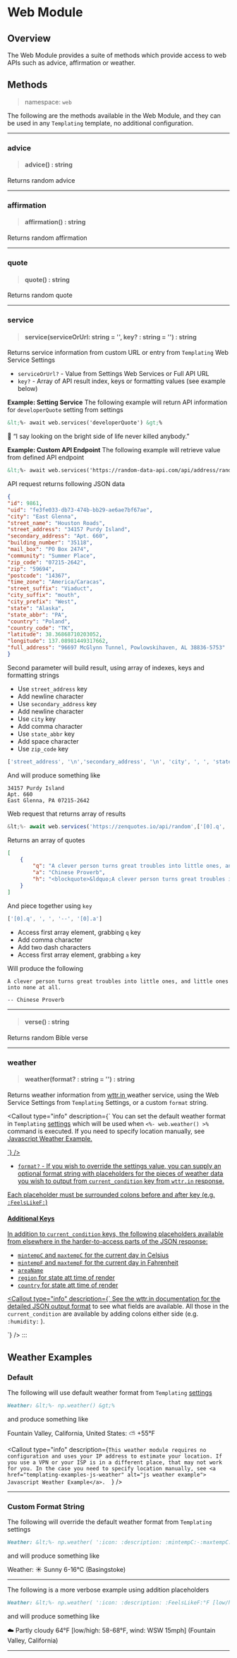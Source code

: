

# Web Module

## Overview
The Web Module provides a suite of methods which provide access to web APIs such as advice, affirmation or weather.

## Methods
> namespace: `web`

The following are the methods available in the Web Module, and they can be used in any `Templating` template, no additional configuration.

*****

### advice
> #### advice() : string
Returns random advice

*****

### affirmation
> #### affirmation() : string
Returns random affirmation

*****

### quote
> #### quote() : string
Returns random quote

*****

### service
> #### service(serviceOrUrl: string = '', key? : string = '') : string
Returns service information from custom URL or entry from `Templating` <Link href="templating-settings">Web Service Settings</Link>


- `serviceOrUrl?` - Value from Settings Web Services or Full API URL
- `key?` - Array of API result index, keys or formatting values (see example below)

**Example: Setting Service**
The following example will return API information for `developerQuote` setting from settings

```markdown
&lt;%- await web.services('developerQuote') &gt;%
```

🙆 “I say looking on the bright side of life never killed anybody.”

**Example: Custom API Endpoint**
The following example will retrieve value from defined API endpoint

```markdown
&lt;%- await web.services('https://random-data-api.com/api/address/random_address',['street_address', '\n','secondary_address', '\n', 'city', ', ', 'state_abbr',' ','zip_code']) &gt;%
```

API request returns following JSON data

```json
{
"id": 9861,
"uid": "fe3fe033-db73-474b-bb29-ae6ae7bf67ae",
"city": "East Glenna",
"street_name": "Houston Roads",
"street_address": "34157 Purdy Island",
"secondary_address": "Apt. 660",
"building_number": "35118",
"mail_box": "PO Box 2474",
"community": "Summer Place",
"zip_code": "07215-2642",
"zip": "59694",
"postcode": "14367",
"time_zone": "America/Caracas",
"street_suffix": "Viaduct",
"city_suffix": "mouth",
"city_prefix": "West",
"state": "Alaska",
"state_abbr": "PA",
"country": "Poland",
"country_code": "TK",
"latitude": 38.36868710203052,
"longitude": 137.08981449317662,
"full_address": "96697 McGlynn Tunnel, Powlowskihaven, AL 38836-5753"
}
```

Second parameter will build result, using array of indexes, keys and formatting strings

- Use `street_address` key
- Add newline character
- Use `secondary_address` key
- Add newline character
- Use `city` key
- Add comma character
- Use `state_abbr` key
- Add space character
- Use `zip_code` key

```javascript
['street_address', '\n','secondary_address', '\n', 'city', ', ', 'state_abbr',' ','zip_code']
```

And will produce something like

```text
34157 Purdy Island
Apt. 660
East Glenna, PA 07215-2642
```

Web request that returns array of results

```javascript
&lt;%- await web.services('https://zenquotes.io/api/random',['[0].q', ', ', '[0].a']) &gt;%
```

Returns an array of quotes

```json
[
	{
		"q": "A clever person turns great troubles into little ones, and little ones into none at all. ",
		"a": "Chinese Proverb",
		"h": "<blockquote>&ldquo;A clever person turns great troubles into little ones, and little ones into none at all. &rdquo; &mdash; <footer>Chinese Proverb</footer></blockquote>"
	}
]
```

And piece together using `key`

```javascript
['[0].q', ', ', '--', '[0].a']
```

- Access first array element, grabbing `q` key
- Add comma character
- Add two dash characters
- Access first array element, grabbing `a` key

Will produce the following

```text
A clever person turns great troubles into little ones, and little ones into none at all.

-- Chinese Proverb
``` 

*****

> #### verse() : string
Returns random Bible verse

*****

### weather
> #### weather(format? : string = '') : string
Returns weather information from <a href="https://wttr.in" alt="wttr.in">wttr.in </a> weather service, using the <Link href="templating-settings">Web Service Settings</Link> from `Templating` Settings, or a custom `format` string.

<Callout
  type="info"
  description={`
You can set the default weather format in <code>Templating</code> <a href="templating-settings" alt="settings">settings</a> which will be used when <code>&lt;%- web.weather() &gt;%</code> command is executed. If you need to specify location manually, see <a href="templating-examples-js-weather" alt="js weather example">Javascript Weather Example.
  
  `}
/>

- `format?` - If you wish to override the settings value, you can supply an optional format string with placeholders for the pieces of weather data you wish to output from `current_condition` key from `wttr.in` response.

Each placeholder must be surrounded colons before and after key (e.g. `:FeelsLikeF:`)

#### Additional Keys
In addition to `current_condition` keys, the following placeholders available from elsewhere in the harder-to-access parts of the JSON response:

- `mintempC` and `maxtempC` for the current day in Celsius
- `mintempF` and `maxtempF` for the current day in Fahrenheit
- `areaName`
- `region` for state att time of render
- `country` for state att time of render

<Callout
  type="info"
  description={`
See the <a href="https://github.com/chubin/wttr.in#different-output-formats" alt="wttr.in docmentation">wttr.in documentation for the detailed JSON output format</a> to see what fields are available. All those in the <code>current_condition</code> are available by adding colons either side (e.g. <code>:humidity:</code> ).
  
  `}
/>
:::

## Weather Examples

### Default

The following will use default weather format from `Templating` [settings](/docs/settings)

```markdown
Weather: &lt;%- np.weather() &gt;%
```

and produce something like

Fountain Valley, California, United States: ⛅️  +55°F

<Callout
  type="info"
  description={`
This weather module requires no configuration and uses your IP address to estimate your location. If you use a VPN or your ISP is in a different place, that may not work for you. In the case you need to specify location manually, see <a href="templating-examples-js-weather" alt="js weather example"> Javascript Weather Example</a>.  
  `}
/>

*****

### Custom Format String

The following will override the default weather format from `Templating` settings

```markdown
Weather: &lt;%- np.weather( ':icon: :description: :mintempC:-:maxtempC:°C (:areaName:)' ) &gt;%
```

and will produce something like

Weather: ☀️ Sunny 6-16°C (Basingstoke)

*****
The following is a more verbose example using addition placeholders

```markdown
Weather: &lt;%- np.weather( ':icon: :description: :FeelsLikeF:°F [low/high: :mintempF:-:maxtempF:°F, wind: :winddir16Point: :windspeedMiles:mph] (:areaName:, :region:) ' ) &gt;%
```

and will produce something like

☁️ Partly cloudy 64°F [low/high: 58-68°F, wind: WSW 15mph] (Fountain Valley, California)


*****
